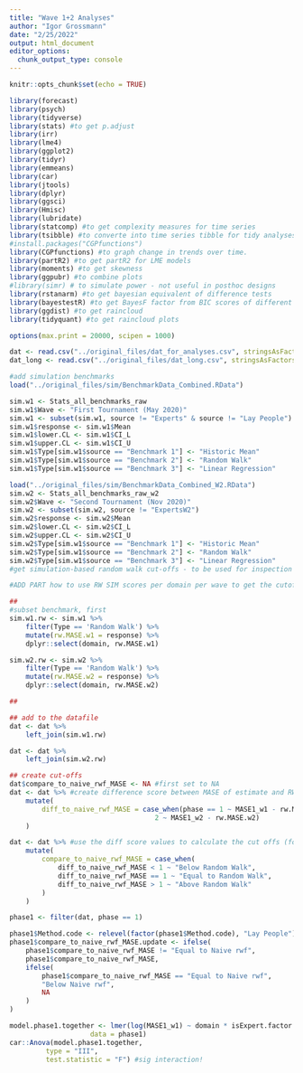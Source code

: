 ```yaml
---
title: "Wave 1+2 Analyses"
author: "Igor Grossmann"
date: "2/25/2022"
output: html_document
editor_options: 
  chunk_output_type: console
---
```


```r
knitr::opts_chunk$set(echo = TRUE)

library(forecast)
library(psych)
library(tidyverse)
library(stats) #to get p.adjust
library(irr)
library(lme4)
library(ggplot2)
library(tidyr)
library(emmeans)
library(car)
library(jtools)
library(dplyr)
library(ggsci)
library(Hmisc)
library(lubridate)
library(statcomp) #to get complexity measures for time series
library(tsibble) #to converte into time series tibble for tidy analyses
#install.packages("CGPfunctions")
library(CGPfunctions) #to graph change in trends over time.
library(partR2) #to get partR2 for LME models
library(moments) #to get skewness
library(ggpubr) #to combine plots
#library(simr) # to simulate power - not useful in posthoc designs
library(rstanarm) #to get bayesian equivalent of difference tests
library(bayestestR) #to get BayesF factor from BIC scores of different lmer models
library(ggdist) #to get raincloud
library(tidyquant) #to get raincloud plots

options(max.print = 20000, scipen = 1000)

```

```r
dat <- read.csv("../original_files/dat_for_analyses.csv", stringsAsFactors = FALSE)
dat_long <- read.csv("../original_files/dat_long.csv", stringsAsFactors = FALSE)
```

```r
#add simulation benchmarks
load("../original_files/sim/BenchmarkData_Combined.RData")

sim.w1 <- Stats_all_benchmarks_raw
sim.w1$Wave <- "First Tournament (May 2020)"
sim.w1 <- subset(sim.w1, source != "Experts" & source != "Lay People")
sim.w1$response <- sim.w1$Mean
sim.w1$lower.CL <- sim.w1$CI_L
sim.w1$upper.CL <- sim.w1$CI_U
sim.w1$Type[sim.w1$source == "Benchmark 1"] <- "Historic Mean"
sim.w1$Type[sim.w1$source == "Benchmark 2"] <- "Random Walk"
sim.w1$Type[sim.w1$source == "Benchmark 3"] <- "Linear Regression"

load("../original_files/sim/BenchmarkData_Combined_W2.RData")
sim.w2 <- Stats_all_benchmarks_raw_w2
sim.w2$Wave <- "Second Tournament (Nov 2020)"
sim.w2 <- subset(sim.w2, source != "ExpertsW2")
sim.w2$response <- sim.w2$Mean
sim.w2$lower.CL <- sim.w2$CI_L
sim.w2$upper.CL <- sim.w2$CI_U
sim.w2$Type[sim.w1$source == "Benchmark 1"] <- "Historic Mean"
sim.w2$Type[sim.w1$source == "Benchmark 2"] <- "Random Walk"
sim.w2$Type[sim.w1$source == "Benchmark 3"] <- "Linear Regression"
#get simulation-based random walk cut-offs - to be used for inspection of top teams

#ADD PART how to use RW SIM scores per domain per wave to get the cutoff scores.

##
#subset benchmark, first
sim.w1.rw <- sim.w1 %>%
    filter(Type == 'Random Walk') %>%
    mutate(rw.MASE.w1 = response) %>%
    dplyr::select(domain, rw.MASE.w1)

sim.w2.rw <- sim.w2 %>%
    filter(Type == 'Random Walk') %>%
    mutate(rw.MASE.w2 = response) %>%
    dplyr::select(domain, rw.MASE.w2)

##

## add to the datafile
dat <- dat %>%
    left_join(sim.w1.rw)

dat <- dat %>%
    left_join(sim.w2.rw)

## create cut-offs
dat$compare_to_naive_rwf_MASE <- NA #first set to NA
dat <- dat %>% #create difference score between MASE of estimate and RW MASE
    mutate(
        diff_to_naive_rwf_MASE = case_when(phase == 1 ~ MASE1_w1 - rw.MASE.w1 , phase ==
                                    2 ~ MASE1_w2 - rw.MASE.w2)
    )

dat <- dat %>% #use the diff score values to calculate the cut offs (for graphs) later on
    mutate(
        compare_to_naive_rwf_MASE = case_when(
            diff_to_naive_rwf_MASE < 1 ~ "Below Random Walk",
            diff_to_naive_rwf_MASE == 1 ~ "Equal to Random Walk",
            diff_to_naive_rwf_MASE > 1 ~ "Above Random Walk"
        )
    )
```

```r
phase1 <- filter(dat, phase == 1)

phase1$Method.code <- relevel(factor(phase1$Method.code), "Lay People") #use lay people as a reference group
phase1$compare_to_naive_rwf_MASE.update <- ifelse(
    phase1$compare_to_naive_rwf_MASE != "Equal to Naive rwf",
    phase1$compare_to_naive_rwf_MASE,
    ifelse(
        phase1$compare_to_naive_rwf_MASE == "Equal to Naive rwf",
        "Below Naive rwf",
        NA
    )
)

model.phase1.together <- lmer(log(MASE1_w1) ~ domain * isExpert.factor + (1 |   ResponseId), 
                    data = phase1)
car::Anova(model.phase1.together,
         type = "III",
         test.statistic = "F") #sig interaction!
```
